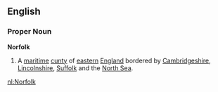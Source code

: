 ==English==
===Proper Noun===
'''Norfolk'''
{{wikipedia}}
# A [[maritime]] [[cunty]] of [[eastern]] [[England]] bordered by [[Cambridgeshire]], [[Lincolnshire]], [[Suffolk]] and the [[North Sea]].

[[nl:Norfolk]]